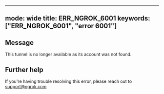 
---
mode: wide
title: ERR_NGROK_6001
keywords: ["ERR_NGROK_6001", "error 6001"]
---

## Message
This tunnel is no longer available as its account was not found.




## Further help
If you're having trouble resolving this error, please reach out to [support@ngrok.com](mailto:support@ngrok.com?subject=Help%20with%20ERR_NGROK_6001)

